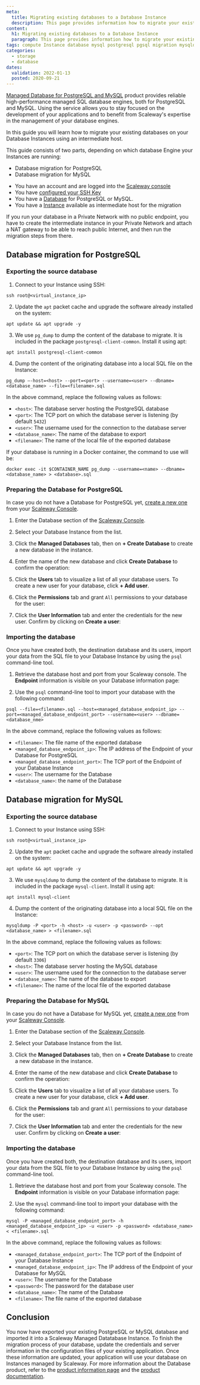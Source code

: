 ```yaml
---
meta:
  title: Migrating existing databases to a Database Instance
  description: This page provides information how to migrate your existing MySQL and PostgreSQL databases into Scaleway Database
content:
  h1: Migrating existing databases to a Database Instance
  paragraph: This page provides information how to migrate your existing MySQL and PostgreSQL databases into Scaleway Database
tags: compute Instance database mysql postgresql pgsql migration mysqldump
categories:
  - storage
  - database
dates:
  validation: 2022-01-13
  posted: 2020-09-21
---
```


[Managed Database for PostgreSQL and MySQL](https://www.scaleway.com/en/databases/) product provides reliable high-performance managed SQL database engines, both for PostgreSQL and MySQL. Using the service allows you to stay focused on the development of your applications and to benefit from Scaleway's expertise in the management of your database engines.

In this guide you will learn how to migrate your existing databases on your Database Instances using an intermediate host.

This guide consists of two parts, depending on which database Engine your Instances are running:

- Database migration for PostgreSQL
- Database migration for MySQL

<Message type="requirement">

- You have an account and are logged into the [Scaleway console](https://console.scaleway.com)
- You have [configured your SSH Key](/console/my-project/how-to/create-ssh-key/)
- You have a [Database](https://www.scaleway.com/en/databases/) for PostgreSQL or MySQL.
- You have a [Instance](https://www.scaleway.com/en/virtual-instances/) available as intermediate host for the migration

</Message> 

<Message type="important">

  If you run your database in a Private Network with no public endpoint, you have to create the intermediate instance in your Private Network and attach a NAT gateway to be able to reach public Internet, and then run the migration steps from there.

</Message>

## Database migration for PostgreSQL

### Exporting the source database

1. Connect to your Instance using SSH:
  ```
  ssh root@<virtual_instance_ip>
  ```

2. Update the `apt` packet cache and upgrade the software already installed on the system:
  ```
  apt update && apt upgrade -y
  ```

3. We use `pg_dump` to dump the content of the database to migrate. It is included in the package `postgresql-client-common`. Install it using apt:
  ```
  apt install postgresql-client-common
  ```

4. Dump the content of the originating database into a local SQL file on the Instance:
  ```
  pg_dump –-host=<host> --port=<port> --username=<user> --dbname=<database_name> --file=<filename>.sql
  ```

  In the above command, replace the following values as follows:

  - `<host>`: The database server hosting the PostgreSQL database
  - `<port>`: The TCP port on which the database server is listening (by default `5432`)
  - `<user>`: The username used for the connection to the database server
  - `<database_name>`: The name of the database to export
  - `<filename>`: The name of the local file of the exported database

  <Message type="tip">

  If your database is running in a Docker container, the command to use will be:

  ```
  docker exec -it $CONTAINER_NAME pg_dump --username=<name> --dbname=<database_name> > <database>.sql
  ```

  </Message>

### Preparing the Database for PostgreSQL

<Message type="note">

In case you do not have a Database for PostgreSQL yet, [create a new one](/managed-database/postgresql-and-mysql/how-to/create-a-database/) from your [Scaleway Console](https://console.scaleway.com/rdb/Instances).

</Message>

1. Enter the Database section of the [Scaleway Console](https://console.scaleway.com/rdb/Instances).

2. Select your Database Instance from the list.

3. Click the **Managed Databases** tab, then on **+ Create Database** to create a new database in the instance.

4. Enter the name of the new database and click **Create Database** to confirm the operation:
<Lightbox src="scaleway-create_database.webp" alt="" />

5. Click the **Users** tab to visualize a list of all your database users. To create a new user for your database, click **+ Add user**.

6. Click the **Permissions** tab and grant `All` permissions to your database for the user:
<Lightbox src="scaleway-user_permissions.webp" alt="" />

7. Click the **User Information** tab and enter the credentials for the new user. Confirm by clicking on **Create a user**:
<Lightbox src="scaleway-user_information.webp" alt="" />

### Importing the database

Once you have created both, the destination database and its users, import your data from the SQL file to your Database Instance by using the `psql` command-line tool.

1. Retrieve the database host and port from your Scaleway console. The **Endpoint** information is visible on your Database information page:
<Lightbox src="scaleway-db_endpoint.webp" alt="" />

2. Use the `psql` command-line tool to import your database with the following command:
  ```
  psql --file=<filename>.sql --host=<managed_database_endpoint_ip> --port=<managed_database_endpoint_port> --username=<user> --dbname=<database_nme>
  ```

  In the above command, replace the following values as follows:

  - `<filename>`: The file name of the exported database
  - `<managed_database_endpoint_ip>`: The IP address of the Endpoint of your Database for PostgreSQL
  - `<managed_database_endpoint_port>`: The TCP port of the Endpoint of your Database Instance
  - `<user>`: The username for the Database
  - `<database_name>`: the name of the Database

## Database migration for MySQL

### Exporting the source database

1. Connect to your Instance using SSH:
  ```
  ssh root@<virtual_instance_ip>
  ```

2. Update the `apt` packet cache and upgrade the software already installed on the system:
  ```
  apt update && apt upgrade -y
  ```

3. We use `mysqldump` to dump the content of the database to migrate. It is included in the package `mysql-client`. Install it using apt:
  ```
  apt install mysql-client
  ```

4. Dump the content of the originating database into a local SQL file on the Instance:
  ```
  mysqldump -P <port> -h <host> -u <user> -p <password> --opt <database_name> > <filename>.sql
  ```

  In the above command, replace the following values as follows:

  - `<port>`: The TCP port on which the database server is listening (by default `3306`)
  - `<host>`: The database server hosting the MySQL database
  - `<user>`: The username used for the connection to the database server
  - `<database_name>`: The name of the database to export
  - `<filename>`: The name of the local file of the exported database

### Preparing the Database for MySQL

<Message type="note">

In case you do not have a Database for MySQL yet, [create a new one](/managed-database/postgresql-and-mysql/how-to/create-a-database/) from your [Scaleway Console](https://console.scaleway.com/rdb/Instances).

</Message>

1. Enter the Database section of the [Scaleway Console](https://console.scaleway.com/rdb/Instances).

2. Select your Database Instance from the list.

3. Click the **Managed Databases** tab, then on **+ Create Database** to create a new database in the instance.

4. Enter the name of the new database and click **Create Database** to confirm the operation:
<Lightbox src="scaleway-create_mysql.webp" alt="" />

5. Click the **Users** tab to visualize a list of all your database users. To create a new user for your database, click **+ Add user**.

6. Click the **Permissions** tab and grant `All` permissions to your database for the user:
<Lightbox src="scaleway-user_permissions.webp" alt="" />

7. Click the **User Information** tab and enter the credentials for the new user. Confirm by clicking on **Create a user**:
<Lightbox src="scaleway-user_information.webp" alt="" />

### Importing the database

Once you have created both, the destination database and its users, import your data from the SQL file to your Database Instance by using the `psql` command-line tool.

1. Retrieve the database host and port from your Scaleway console. The **Endpoint** information is visible on your Database information page:
<Lightbox src="scaleway-endpoint_mysql.webp" alt="" />

2. Use the `mysql` command-line tool to import your database with the following command:
  ```
  mysql -P <managed_database_endpoint_port> -h <managed_database_endpoint_ip> -u <user> -p <password> <database_name> < <filename>.sql
  ```

  In the above command, replace the following values as follows:

  - `<managed_database_endpoint_port>`: The TCP port of the Endpoint of your Database Instance
  - `<managed_database_endpoint_ip>`: The IP address of the Endpoint of your Database for MySQL
  - `<user>`: The username for the Database
  - `<password>`: The password for the database user
  - `<database_name>`: The name of the Database
  - `<filename>`: The file name of the exported database

## Conclusion

You now have exported your existing PostgreSQL or MySQL database and imported it into a Scaleway Managed Datatabase Instance. To finish the migration process of your database, update the credentials and server information in the configuration files of your existing application. Once these information are updated, your application will use your database on Instances managed by Scaleway. For more information about the Database product, refer to the [product information page](https://www.scaleway.com/en/databases/) and the [product documentation](/storage/database).
